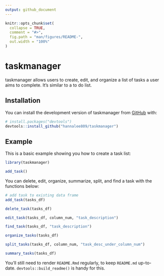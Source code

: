 ```yaml
---
output: github_document
---
```


<!-- README.md is generated from README.Rmd. Please edit that file -->

```r
knitr::opts_chunk$set(
  collapse = TRUE,
  comment = "#>",
  fig.path = "man/figures/README-",
  out.width = "100%"
)
```

# taskmanager

<!-- badges: start -->
<!-- badges: end -->

taskmanager allows users to create, edit, and organize a list of tasks a user aims to complete. It's similar to a to do list.

## Installation

You can install the development version of taskmanager from [GitHub](https://github.com/) with:


```r
# install.packages("devtools")
devtools::install_github("hannalee809/taskmanager")
```

## Example

This is a basic example showing you how to create a task list:

```r
library(taskmanager)

add_task()
```

You can delete, edit, organize, summarize, split, and find a task with the functions below:

```r

# add task to existing data frame
add_task(tasks_df)

delete_task(tasks_df)

edit_task(tasks_df, column_num, "task_description")

find_task(tasks_df, "task_description")

organize_tasks(tasks_df)

split_tasks(tasks_df, column_num, "task_desc_under_column_num")

summary_tasks(tasks_df)
```


You'll still need to render `README.Rmd` regularly, to keep `README.md` up-to-date. `devtools::build_readme()` is handy for this.

